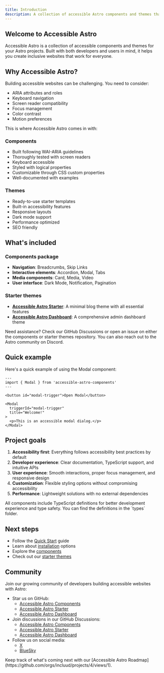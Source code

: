 ```yaml
---
title: Introduction
description: A collection of accessible Astro components and themes that help you build inclusive websites faster.
---
```



## Welcome to Accessible Astro

Accessible Astro is a collection of accessible components and themes for your Astro projects. Built with both developers and users in mind, it helps you create inclusive websites that work for everyone.

## Why Accessible Astro?

Building accessible websites can be challenging. You need to consider:
- ARIA attributes and roles
- Keyboard navigation
- Screen reader compatibility
- Focus management
- Color contrast
- Motion preferences

This is where Accessible Astro comes in with:

### Components
- Built following WAI-ARIA guidelines
- Thoroughly tested with screen readers
- Keyboard accessible
- Styled with logical properties
- Customizable through CSS custom properties
- Well-documented with examples

### Themes
- Ready-to-use starter templates
- Built-in accessibility features
- Responsive layouts
- Dark mode support
- Performance optimized
- SEO friendly

## What's included

### Components package
- **Navigation**: Breadcrumbs, Skip Links
- **Interactive elements**: Accordion, Modal, Tabs
- **Media components**: Card, Media, Video
- **User interface**: Dark Mode, Notification, Pagination

### Starter themes
- **[Accessible Astro Starter](/themes/accessible-astro-starter)**: A minimal blog theme with all essential features
- **[Accessible Astro Dashboard](/themes/accessible-astro-dashboard)**: A comprehensive admin dashboard theme

<Aside type="tip" title="Getting help">
  Need assistance? Check our GitHub Discussions or open an issue on either the components or starter themes repository. You can also reach out to the Astro community on Discord.
</Aside>

## Quick example

Here's a quick example of using the Modal component:

```astro
---
import { Modal } from 'accessible-astro-components'
---

<button id="modal-trigger">Open Modal</button>

<Modal
  triggerId="modal-trigger"
  title="Welcome!"
>
  <p>This is an accessible modal dialog.</p>
</Modal>
```

## Project goals

1. **Accessibility first**: Everything follows accessibility best practices by default
2. **Developer experience**: Clear documentation, TypeScript support, and intuitive APIs
3. **User experience**: Smooth interactions, proper focus management, and responsive design
4. **Customization**: Flexible styling options without compromising accessibility
5. **Performance**: Lightweight solutions with no external dependencies

<Aside type="note" title="TypeScript">
  All components include TypeScript definitions for better development experience and type safety. You can find the definitions in the `types` folder.
</Aside>

## Next steps

- Follow the [Quick Start](/getting-started/quick-start) guide
- Learn about [installation](/getting-started/installation) options
- Explore the [components](/components/accordion)
- Check out our [starter themes](/themes/accessible-astro-starter)

## Community

Join our growing community of developers building accessible websites with Astro:

- Star us on GitHub:
  - [Accessible Astro Components](https://github.com/markteekman/accessible-astro-components)
  - [Accessible Astro Starter](https://github.com/markteekman/accessible-astro-starter)
  - [Accessible Astro Dashboard](https://github.com/markteekman/accessible-astro-dashboard)
- Join discussions in our GitHub Discussions:
  - [Accessible Astro Components](https://github.com/markteekman/accessible-astro-components/discussions)
  - [Accessible Astro Starter](https://github.com/markteekman/accessible-astro-starter/discussions)
  - [Accessible Astro Dashboard](https://github.com/markteekman/accessible-astro-dashboard/discussions)
- Follow us on social media:
  - [X](https://x.com/incluud)
  - [BlueSky](https://bsky.social/u/incluud.dev)

<Aside type="tip" title="Accessible Astro Roadmap">
  Keep track of what's coming next with our [Accessible Astro Roadmap](https://github.com/orgs/incluud/projects/4/views/1).
</Aside>

